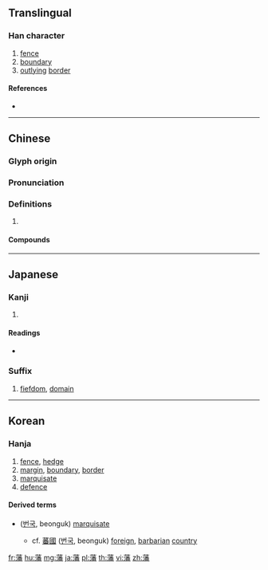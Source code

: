 {{character info/new}}
==Translingual==

===Han character===
{{Han char|rn=140|rad=艸|as=15|sn=21|four=44169|canj=TEHW|ids=⿱艹潘}}

# [[fence]]
# [[boundary]]
# [[outlying]] [[border]]

====References====
* {{Han ref|kx=1066.050|dkj=32346|dj=1531.030|hdz=53322.100|uh=85E9|ud=34281|bh=C3BF|bd=50111}}

----

==Chinese==
{{zh-forms}}

===Glyph origin===
{{Han etym}}

===Pronunciation===
{{zh-pron
|m=藩
|c=faan4
|mc=y
|oc=y
|cat=
}}

===Definitions===
{{zh-hanzi}}

# {{rfdef|zh}}

====Compounds====
{{zh-der|三藩|三藩之亂|三藩市|分藩|四藩|外藩|宗藩|屏藩|昵藩|曾國藩|理藩院|羊觸藩籬|羝羊觸藩|藩司|藩國|藩屏|藩屬|藩府|藩庫|藩服|藩溷|藩籬|藩臺|藩輔|藩邸|藩鎮|藩鎮之亂|陳之藩|雄藩}}

----

==Japanese==

===Kanji===
{{ja-kanji|grade=c|rs=艸15}}

# {{defn|lang=ja|sort=艸15}}

====Readings====
* {{ja-readings|on=[[はん]] (han)|kun=[[まがき]] (magaki)|nanori=}}

===Suffix===
{{ja-pos|suffix|はん}}
# [[fiefdom]], [[domain]]

----

==Korean==

===Hanja===
{{ko-hanja|hangeul=번|eumhun=|rv=beon|mr=pŏn|y=pen}}

# [[fence]], [[hedge]]
# [[margin]], [[boundary]], [[border]]
# [[marquis]]ate
# [[defence]]

====Derived terms====
* {{l|ko|藩國}} ([[번국]], beonguk) [[marquis]]ate
** cf. [[蕃國]] ([[번국]], beonguk) [[foreign]], [[barbarian]] [[country]]

[[fr:藩]]
[[hu:藩]]
[[mg:藩]]
[[ja:藩]]
[[pl:藩]]
[[th:藩]]
[[vi:藩]]
[[zh:藩]]